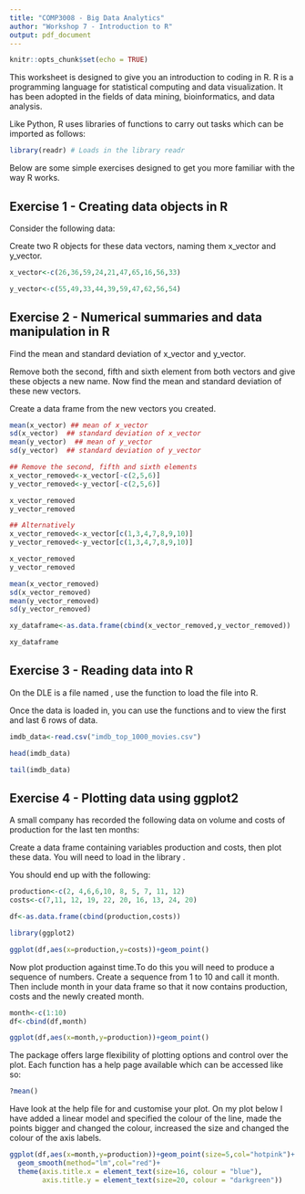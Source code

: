 ```yaml
---
title: "COMP3008 - Big Data Analytics"
author: "Workshop 7 - Introduction to R"
output: pdf_document
---
```


```r
knitr::opts_chunk$set(echo = TRUE)
```

This worksheet is designed to give you an introduction to coding in R. R is a programming language for statistical computing and data visualization. It has been adopted in the fields of data mining, bioinformatics, and data analysis.

Like Python, R uses libraries of functions to carry out tasks which can be imported as follows:

```r
library(readr) # Loads in the library readr
```

Below are some simple exercises designed to get you more familiar with the way R works. 

## Exercise 1 - Creating data objects in R

Consider the following data:

\begin{equation*}
x=\begin{pmatrix}26\\
36\\
59\\
24\\
21\\
47\\
65\\
16\\
56\\
33\\
\end{pmatrix}
\end{equation*}

\begin{equation*}
y=\begin{pmatrix}55\\
49\\
33\\
44\\
39\\
59\\
47\\
62\\
56\\
54\\
\end{pmatrix}
\end{equation*}

Create two R objects for these data vectors, naming them x\_vector and y\_vector.

\textbf{Solution}

```r
x_vector<-c(26,36,59,24,21,47,65,16,56,33)

y_vector<-c(55,49,33,44,39,59,47,62,56,54)

```

## Exercise 2 - Numerical summaries and data manipulation in R

Find the mean and standard deviation of x\_vector and y\_vector.

Remove both the second, fifth and sixth element from both vectors and give these objects a new name. Now find the mean and standard deviation of these new vectors.

Create a data frame from the new vectors you created.

\textbf{Solution:}

```r
mean(x_vector) ## mean of x_vector
sd(x_vector)  ## standard deviation of x_vector
mean(y_vector)  ## mean of y_vector
sd(y_vector)  ## standard deviation of y_vector

## Remove the second, fifth and sixth elements
x_vector_removed<-x_vector[-c(2,5,6)]
y_vector_removed<-y_vector[-c(2,5,6)]

x_vector_removed
y_vector_removed

## Alternatively
x_vector_removed<-x_vector[c(1,3,4,7,8,9,10)]
y_vector_removed<-y_vector[c(1,3,4,7,8,9,10)]

x_vector_removed
y_vector_removed

mean(x_vector_removed)
sd(x_vector_removed)
mean(y_vector_removed)
sd(y_vector_removed)

xy_dataframe<-as.data.frame(cbind(x_vector_removed,y_vector_removed))

xy_dataframe

```



## Exercise 3 - Reading data into R

On the DLE is a file named \texttt{imbd\_top\_1000\_movies.csv}, use the function \texttt{read\_csv} to load the file into R. 

Once the data is loaded in, you can use the functions \texttt{head} and \texttt{tail} to view the first and last 6 rows of data.

\textbf{Solution}

```r
imdb_data<-read.csv("imdb_top_1000_movies.csv")

head(imdb_data)

tail(imdb_data)

```

## Exercise 4 - Plotting data using ggplot2

A small company has recorded the following data on volume and costs of production for the last ten months:

\begin{table}[ht]
\begin{center}
\begin{tabular}{|l|llllllllll|}
\hline
Production (1,000 units)& 2& 4 &6 &6 &10& 8& 5& 7& 11& 12\\
\hline
Costs (£1,000s) &7 &11& 12& 19& 22& 20& 16& 13& 24& 20\\
\hline
\end{tabular}
\end{center}
\end{table}

Create a data frame containing variables production and costs, then plot these data. You will need to load in the library \texttt{ggplot2}.

You should end up with the following:

\textbf{Solution}

```r
production<-c(2, 4,6,6,10, 8, 5, 7, 11, 12)
costs<-c(7,11, 12, 19, 22, 20, 16, 13, 24, 20)

df<-as.data.frame(cbind(production,costs))

library(ggplot2)

ggplot(df,aes(x=production,y=costs))+geom_point()
```

Now plot production against time.To do this you will need to produce a sequence of numbers. Create a sequence from 1 to 10 and call it month. Then include month in your data frame so that it now contains production, costs and the newly created month.

\textbf{Solution}

```r
month<-c(1:10)
df<-cbind(df,month)

ggplot(df,aes(x=month,y=production))+geom_point()
```

The package \texttt{ggplot2} offers large flexibility of plotting options and control over the plot. Each function has a help page available which can be accessed like so:

```r
?mean()
```

Have look at the help file for \texttt{ggplot2} and customise your plot. On my plot below I have added a linear model and specified the colour of the line, made the points bigger and changed the colour, increased the size and changed the colour of the axis labels.

\textbf{Solution}

```r

ggplot(df,aes(x=month,y=production))+geom_point(size=5,col="hotpink")+
  geom_smooth(method="lm",col="red")+
  theme(axis.title.x = element_text(size=16, colour = "blue"),                            
        axis.title.y = element_text(size=20, colour = "darkgreen"))
```
